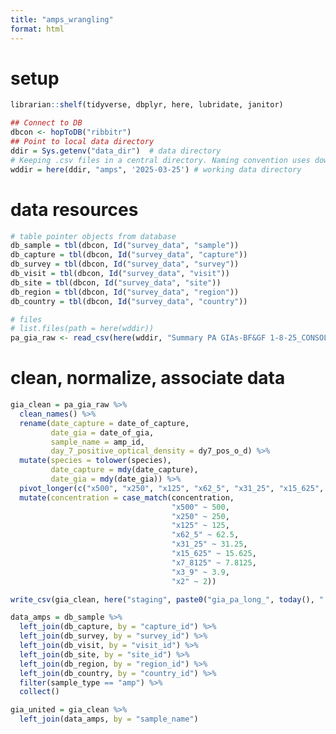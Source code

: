 ```yaml
---
title: "amps_wrangling"
format: html
---
```


# setup
```r
librarian::shelf(tidyverse, dbplyr, here, lubridate, janitor)

## Connect to DB
dbcon <- hopToDB("ribbitr")
## Point to local data directory
ddir = Sys.getenv("data_dir")  # data directory
# Keeping .csv files in a central directory. Naming convention uses download date to distinguish batches.
wddir = here(ddir, "amps", '2025-03-25') # working data directory

```

# data resources
```r
# table pointer objects from database
db_sample = tbl(dbcon, Id("survey_data", "sample"))
db_capture = tbl(dbcon, Id("survey_data", "capture"))
db_survey = tbl(dbcon, Id("survey_data", "survey"))
db_visit = tbl(dbcon, Id("survey_data", "visit"))
db_site = tbl(dbcon, Id("survey_data", "site"))
db_region = tbl(dbcon, Id("survey_data", "region"))
db_country = tbl(dbcon, Id("survey_data", "country"))

# files
# list.files(path = here(wddir))
pa_gia_raw <- read_csv(here(wddir, "Summary PA GIAs-BF&GF 1-8-25_CONSOLODATED.csv"))
```


# clean, normalize, associate data
```r
gia_clean = pa_gia_raw %>%
  clean_names() %>%
  rename(date_capture = date_of_capture,
         date_gia = date_of_gia,
         sample_name = amp_id,
         day_7_positive_optical_density = dy7_pos_o_d) %>%
  mutate(species = tolower(species),
         date_capture = mdy(date_capture),
         date_gia = mdy(date_gia)) %>%
  pivot_longer(c("x500", "x250", "x125", "x62_5", "x31_25", "x15_625", "x7_8125", "x3_9", "x2"), values_to = "inhibition_percent", names_to = "concentration") %>%
  mutate(concentration = case_match(concentration,
                                    "x500" ~ 500,
                                    "x250" ~ 250,
                                    "x125" ~ 125,
                                    "x62_5" ~ 62.5,
                                    "x31_25" ~ 31.25,
                                    "x15_625" ~ 15.625,
                                    "x7_8125" ~ 7.8125,
                                    "x3_9" ~ 3.9,
                                    "x2" ~ 2))

write_csv(gia_clean, here("staging", paste0("gia_pa_long_", today(), ".csv")))

```


```r
data_amps = db_sample %>%
  left_join(db_capture, by = "capture_id") %>%
  left_join(db_survey, by = "survey_id") %>%
  left_join(db_visit, by = "visit_id") %>%
  left_join(db_site, by = "site_id") %>%
  left_join(db_region, by = "region_id") %>%
  left_join(db_country, by = "country_id") %>%
  filter(sample_type == "amp") %>%
  collect()

gia_united = gia_clean %>%
  left_join(data_amps, by = "sample_name")

```